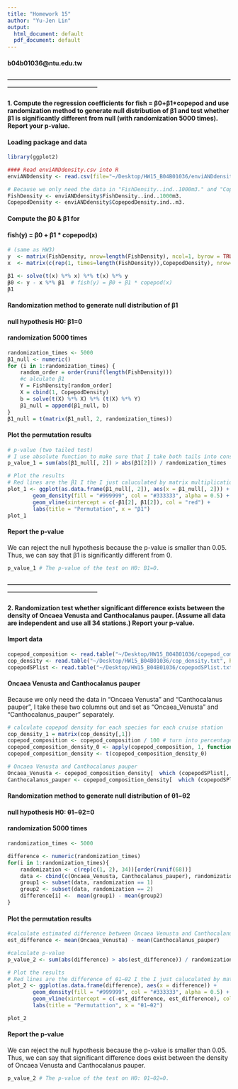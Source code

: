 ```yaml
---
title: "Homework 15"
author: "Yu-Jen Lin"
output:
  html_document: default
  pdf_document: default
---
```

#### b04b01036@ntu.edu.tw
#### --------------------------------------------------------------------------------------------------------------------------------------------------------

#### 1. Compute the regression coefficients for fish = β0+β1*copepod and use randomization method to generate null distribution of β1 and test whether β1 is significantly different from null (with randomization 5000 times). Report your p-value.

#### Loading package and data
```r
library(ggplot2)

#### Read enviANDdensity.csv into R
enviANDdensity <- read.csv(file="~/Desktop/HW15_B04B01036/enviANDdensity.csv", header=TRUE)

# Because we only need the data in "FishDensity..ind..1000m3." and "CopepodDensity.ind..m3.", I take these two columns out and set as "FishDensity" and "CopepodDensity" separately.
FishDensity <- enviANDdensity$FishDensity..ind..1000m3.
CopepodDensity <- enviANDdensity$CopepodDensity.ind..m3.
```

#### Compute the β0 & β1 for 
#### fish(y) = β0 + β1 * copepod(x)
```r
# (same as HW3)
y  <- matrix(FishDensity, nrow=length(FishDensity), ncol=1, byrow = TRUE) # put the original sample into y
x  <- matrix(c(rep(1, times=length(FishDensity)),CopepodDensity), nrow=length(FishDensity), ncol=2, byrow = FALSE)  # put the original sample into x

β1 <- solve(t(x) %*% x) %*% t(x) %*% y
β0 <- y - x %*% β1  # fish(y) = β0 + β1 * copepod(x)
β1
```

#### Randomization method to generate null distribution of β1
#### null hypothesis H0: β1=0
#### randomization 5000 times
```r
randomization_times <- 5000
β1_null <- numeric()
for (i in 1:randomization_times) {
    random_order = order(runif(length(FishDensity)))
    #c alculate β1
    Y = FishDensity[random_order]
    X = cbind(1, CopepodDensity)
    b = solve(t(X) %*% X) %*% (t(X) %*% Y)
    β1_null = append(β1_null, b)
}
β1_null = t(matrix(β1_null, 2, randomization_times))
```

#### Plot the permutation results
```r
# p-value (two tailed test) 
# I use absolute function to make sure that I take both tails into consideration.
p_value_1 = sum(abs(β1_null[, 2]) > abs(β1[2])) / randomization_times

# Plot the results
# Red lines are the β1 I the I just caluculated by matrix multiplication.
plot_1 <- ggplot(as.data.frame(β1_null[, 2]), aes(x = β1_null[, 2])) +
        geom_density(fill = "#999999", col = "#333333", alpha = 0.5) +
        geom_vline(xintercept = c(-β1[2], β1[2]), col = "red") +
        labs(title = "Permutation", x = "β1")
plot_1
```

#### Report the p-value
We can reject the null hypothesis because the p-value is smaller than 0.05.
Thus, we can say that β1 is significantly different from 0.
```r
p_value_1 # The p-value of the test on H0: B1=0.
```


#### --------------------------------------------------------------------------------------------------------------------------------------------------------

#### 2. Randomization test whether significant difference exists between the density of Oncaea Venusta and Canthocalanus pauper. (Assume all data are independent and use all 34 stations.) Report your p-value.

#### Import data
```r
copepod_composition <- read.table("~/Desktop/HW15_B04B01036/copepod_composition.txt", header = TRUE)
cop_density <- read.table("~/Desktop/HW15_B04B01036/cop_density.txt", header = TRUE)
copepodSPlist <- read.table("~/Desktop/HW15_B04B01036/copepodSPlist.txt")
```

#### Oncaea Venusta and Canthocalanus pauper
Because we only need the data in "Oncaea Venusta" and "Canthocalanus pauper", I take these two columns out and set as "Oncaea_Venusta" and "Canthocalanus_pauper" separately.
```r
# calculate copepod density for each species for each cruise station
cop_density_1 = matrix(cop_density[,1])
copepod_composition <- copepod_composition / 100 # turn into percentage
copepod_composition_density_0 <- apply(copepod_composition, 1, function(x) x * cop_density_1)
copepod_composition_density <- t(copepod_composition_density_0)

# Oncaea Venusta and Canthocalanus pauper
Oncaea_Venusta <- copepod_composition_density[  which (copepodSPlist[, 1] == "Oncaea_venusta"),  ]
Canthocalanus_pauper <- copepod_composition_density[  which (copepodSPlist[, 1] == "Canthocalanus_pauper") , ]
```

#### Randomization method to generate null distribution of θ1−θ2
#### null hypothesis H0: θ1−θ2=0
#### randomization 5000 times
```r
randomization_times <- 5000

difference <- numeric(randomization_times)
for(i in 1:randomization_times){
    randomization <- c(rep(c(1, 2), 34))[order(runif(68))]
    data <- cbind(c(Oncaea_Venusta, Canthocalanus_pauper), randomization)
    group1 <- subset(data, randomization == 1)
    group2 <- subset(data, randomization == 2)
    difference[i] <-  mean(group1) - mean(group2)
}
```

#### Plot the permutation results
```r
#calculate estimated difference between Oncaea Venusta and Canthocalanus pauper density
est_difference <- mean(Oncaea_Venusta) - mean(Canthocalanus_pauper)

#calculate p-value
p_value_2 <- sum(abs(difference) > abs(est_difference)) / randomization_times

# Plot the results
# Red lines are the difference of θ1−θ2 I the I just caluculated by matrix multiplication.
plot_2 <- ggplot(as.data.frame(difference), aes(x = difference)) +
        geom_density(fill = "#999999", col = "#333333", alpha = 0.5) +
        geom_vline(xintercept = c(-est_difference, est_difference), col = "red") +
        labs(title = "Permutattion", x = "θ1−θ2")

plot_2
```


#### Report the p-value
We can reject the null hypothesis because the p-value is smaller than 0.05.
Thus, we can say that significant difference does exist between the density of Oncaea Venusta and Canthocalanus pauper.
```r
p_value_2 # The p-value of the test on H0: θ1−θ2=0.
```